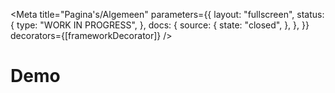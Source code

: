 
<Meta
  title="Pagina's/Algemeen"
  parameters={{
    layout: "fullscreen",
    status: {
      type: "WORK IN PROGRESS",
    },
    docs: {
      source: {
        state: "closed",
      },
    },
  }}
  decorators={[frameworkDecorator]}
/>

# Demo

<Canvas>
  <Story name="Formulier">
    <Formulier />
  </Story>
</Canvas>

<Canvas>
  <Story name="Content">
    <Content />
  </Story>
</Canvas>

<Canvas>
  <Story name="Breadcrumbs">
    <Breadcrumbs />
  </Story>
</Canvas>

<Canvas>
  <Story name="Table">
    <Table />
  </Story>
</Canvas>

<Canvas>
  <Story name="Alerts">
    <Alerts />
  </Story>
</Canvas>

<Canvas>
  <Story name="Submenu">
    <Submenu />
  </Story>
</Canvas>

<Canvas>
  <Story name="Submenu grid">
    <SubmenuGrid />
  </Story>
</Canvas>

<Canvas>
  <Story name="Search in nav">
    <SearchInNav />
  </Story>
</Canvas>

<Canvas>
  <Story name="Filters (Energielijst)">
    <Filters />
  </Story>
</Canvas>

<Canvas>
  <Story name="Filters (Adviseurs)">
    <FiltersPersonen />
  </Story>
</Canvas>

<Canvas>
  <Story name="Hero">
    <Hero />
  </Story>
</Canvas>
